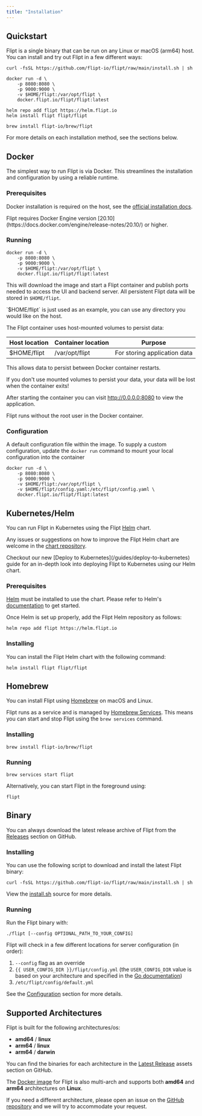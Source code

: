 ```yaml
---
title: "Installation"
---
```


## Quickstart

Flipt is a single binary that can be run on any Linux or macOS (arm64) host. You can install and try out Flipt in a few different ways:

<CodeGroup>

```console Binary
curl -fsSL https://github.com/flipt-io/flipt/raw/main/install.sh | sh
```

```console Docker
docker run -d \
    -p 8080:8080 \
    -p 9000:9000 \
    -v $HOME/flipt:/var/opt/flipt \
    docker.flipt.io/flipt/flipt:latest
```

```console Kubernetes/Helm
helm repo add flipt https://helm.flipt.io
helm install flipt flipt/flipt
```

```console Homebrew
brew install flipt-io/brew/flipt
```

</CodeGroup>

For more details on each installation method, see the sections below.

## Docker

The simplest way to run Flipt is via Docker. This streamlines the installation
and configuration by using a reliable runtime.

### Prerequisites

Docker installation is required on the host, see the [official installation docs](https://docs.docker.com/install/).

<Note>
  Flipt requires Docker Engine version
  [20.10](https://docs.docker.com/engine/release-notes/20.10/) or higher.
</Note>

### Running

```console
docker run -d \
    -p 8080:8080 \
    -p 9000:9000 \
    -v $HOME/flipt:/var/opt/flipt \
    docker.flipt.io/flipt/flipt:latest
```

This will download the image and start a Flipt container and publish ports
needed to access the UI and backend server. All persistent Flipt data will be
stored in `$HOME/flipt`.

<Info>
  `$HOME/flipt` is just used as an example, you can use any directory you would
  like on the host.
</Info>

The Flipt container uses host-mounted volumes to persist data:

| Host location | Container location | Purpose                      |
| ------------- | ------------------ | ---------------------------- |
| $HOME/flipt   | /var/opt/flipt     | For storing application data |

This allows data to persist between Docker container restarts.

<Warning>
  If you don't use mounted volumes to persist your data, your data will be lost
  when the container exits!
</Warning>

After starting the container you can visit http://0.0.0.0:8080 to view the
application.

<Note>Flipt runs without the root user in the Docker container.</Note>

### Configuration

A default configuration file within the image. To supply a custom configuration, update the `docker run` command to mount your local configuration into the container

```console
docker run -d \
    -p 8080:8080 \
    -p 9000:9000 \
    -v $HOME/flipt:/var/opt/flipt \
    -v $HOME/flipt/config.yaml:/etc/flipt/config.yaml \
    docker.flipt.io/flipt/flipt:latest
```

## Kubernetes/Helm

You can run Flipt in Kubernetes using the Flipt [Helm](https://helm.sh) chart.

Any issues or suggestions on how to improve the Flipt Helm chart are welcome in the [chart repository](https://github.com/flipt-io/helm-charts).

<Tip>
  Checkout our new [Deploy to Kubernetes](/guides/deploy-to-kubernetes) guide
  for an in-depth look into deploying Flipt to Kubernetes using our Helm chart.
</Tip>

### Prerequisites

[Helm](https://helm.sh) must be installed to use the chart. Please refer to
Helm's [documentation](https://helm.sh/docs/) to get started.

Once Helm is set up properly, add the Flipt Helm repository as follows:

```console
helm repo add flipt https://helm.flipt.io
```

### Installing

You can install the Flipt Helm chart with the following command:

```console
helm install flipt flipt/flipt
```

## Homebrew

You can install Flipt using [Homebrew](https://brew.sh/) on macOS and Linux.

Flipt runs as a service and is managed by [Homebrew Services](https://github.com/Homebrew/homebrew-services). This means you can start and stop Flipt using the `brew services` command.

### Installing

```console
brew install flipt-io/brew/flipt
```

### Running

```console
brew services start flipt
```

Alternatively, you can start Flipt in the foreground using:

```console
flipt
```

## Binary

You can always download the latest release archive of Flipt from the
[Releases](https://github.com/flipt-io/flipt/releases) section on GitHub.

### Installing

You can use the following script to download and install the latest Flipt binary:

```console
curl -fsSL https://github.com/flipt-io/flipt/raw/main/install.sh | sh
```

View the [install.sh](https://github.com/flipt-io/flipt/blob/main/install.sh) source for more details.

### Running

Run the Flipt binary with:

```console
./flipt [--config OPTIONAL_PATH_TO_YOUR_CONFIG]
```

Flipt will check in a few different locations for server configuration (in order):

1. `--config` flag as an override
2. `{{ USER_CONFIG_DIR }}/flipt/config.yml` (the `USER_CONFIG_DIR` value is based on your architecture and specified in the [Go documentation](https://pkg.go.dev/os#UserConfigDir))
3. `/etc/flipt/config/default.yml`

See the [Configuration](/configuration) section for more details.

## Supported Architectures

Flipt is built for the following architectures/os:

- **amd64** / **linux**
- **arm64** / **linux**
- **arm64** / **darwin**

You can find the binaries for each architecture in the [Latest Release](https://github.com/flipt-io/flipt/releases/latest) assets section on GitHub.

The [Docker image](https://hub.docker.com/r/flipt/flipt/tags) for Flipt is also multi-arch and supports both **amd64** and **arm64** architectures on **Linux**.

If you need a different architecture, please open an issue on the [GitHub repository](https://github.com/flipt-io/flipt/issues) and we will try to accommodate your request.
